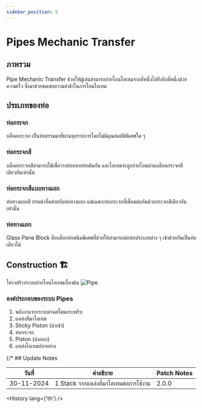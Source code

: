 ```yaml
---
sidebar_position: 5
---
```



# Pipes Mechanic Transfer

## ภาพรวม

Pipe Mechanic Transfer ช่วยให้ผู้เล่นสามารถถ่ายโอนไอเทมจากที่หนึ่งไปยังอีกที่หนึ่งด้วยความเร็ว ซึ่งมาช่วยชดเชยความล่าช้าในการโอนไอเทม

## ประเภทของท่อ

### ท่อกระจก

บล็อคกระจก เป็นท่อธรรมดาที่ผ่านทุกรายการโดยไม่มีคุณสมบัติพิเศษใด ๆ

### ท่อกระจกสี

บล็อคกระจกสีสามารถใช้เพื่อวางท่อหลายท่อติดกัน และไอเทมจะถูกถ่ายโอนผ่านบล็อคกระจกสีเดียวกันเท่านั้น

### ท่อกระจกสีแบบทางแยก

ท่อทางแยกสี ทำหน้าที่คล้ายกับท่อทางแยก แต่เฉพาะท่อกระจกที่เชื่อมต่อกันด้วยกระจกสีเดียวกันเท่านั้น

### ท่อทางแยก

Glass Pane Block คือบล็อกท่อชนิดพิเศษที่ช่วยให้สามารถต่อท่อประเภทต่าง ๆ เข้าด้วยกันเป็นท่อเดียวได้

## Construction 🏗️

โครงสร้างระบบถ่ายโอนไอเทมเบื้องต้น
![Pipe](/img/doc/features/pipe/Pipe.png)

### องค์ประกอบของระบบ Pipes

1. พลังงานจากระบบเรดสโตนกระพริบ
2. แหล่งที่มาไอเทม
3. Sticky Piston (นำเข้า)
4. ท่อกระจก
5. Piston (ส่งออก)
6. แหล่งไอเทมปลายทาง

{/* ## Update Notes

| วันที่     | คำอธิบาย                               | Patch Notes |
| ---------- | -------------------------------------- | ----------- |
| 30-11-2024 | 1 Stack จากแหล่งที่มาไอเทมต่อการใช้งาน | 2.0.0       | */}
<History lang={'th'} />
